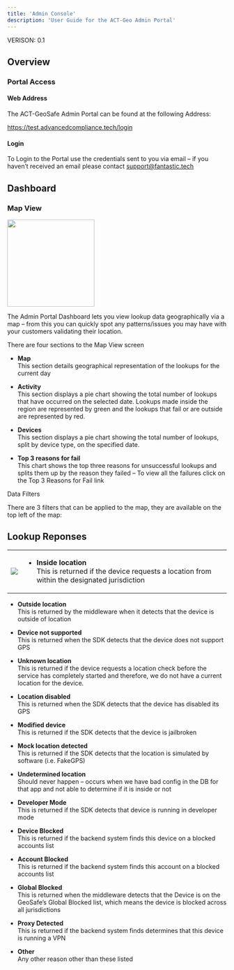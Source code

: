 ```yaml
---
title: 'Admin Console'
description: 'User Guide for the ACT-Geo Admin Portal'
---
```

 
VERISON: 0.1 

## Overview 

### Portal Access 

#### Web Address 

The ACT-GeoSafe Admin Portal can be found at the following Address: 

https://test.advancedcompliance.tech/login 

#### Login 

To Login to the Portal use the credentials sent to you via email – if you haven’t received an email please contact support@fantastic.tech 

## Dashboard 

### Map View 

<img height="200" src="images/console-screen-shot.png" />

The Admin Portal Dashboard lets you view lookup data geographically via a map – from this you can quickly spot any patterns/issues you may have with your customers validating their location. 

There are four sections to the Map View screen 

- **Map**<br />
This section details geographical representation of the lookups for the current day 
 
- **Activity**<br />
This section displays a pie chart showing the total number of lookups that have occurred on the selected date.  Lookups made inside the region are represented by green and the lookups that fail or are outside are represented by red. 

- **Devices**<br />
This section displays a pie chart showing the total number of lookups, split by device type, on the specified date. 

- **Top 3 reasons for fail**<br />
This chart shows the top three reasons for unsuccessful lookups and splits them up by the reason they failed – To view all the failures click on the Top 3 Reasons for Fail link 

Data Filters  

There are 3 filters that can be applied to the map, they are available on the top left of the map: 

## Lookup Reponses 
<table>
  <tr><td><img src="images/success.png" /></td><td><ul><li><b>Inside location</b><br />This is returned if the device requests a location from within the designated jurisdiction</li></ul></td></tr></table>

- **Outside location**<br />
This is returned by the middleware when it detects that the device is outside of location 

- **Device not supported**<br />
This is returned when the SDK detects that the device does not support GPS 

- **Unknown location**<br />
This is returned if the device requests a location check before the service has completely started and therefore, we do not have a current location for the device. 

- **Location disabled**<br />
This is returned when the SDK detects that the device has disabled its GPS 

- **Modified device**<br />
This is returned if the SDK detects that the device is jailbroken 

- **Mock location detected**<br />
This is returned if the SDK detects that the location is simulated by software (i.e. FakeGPS) 

- **Undetermined location**<br />
Should never happen – occurs when we have bad config in the DB for that app and not able to determine if it is inside or not 

- **Developer Mode**<br />
This is returned if the SDK detects that device is running in developer mode 

- **Device Blocked**<br />
This is returned if the backend system finds this device on a blocked accounts list 

- **Account Blocked**<br />
This is returned if the backend system finds this account on a blocked accounts list 

- **Global Blocked**<br />
This is returned when the middleware detects that the Device is on the GeoSafe’s Global Blocked list, which means the device is blocked across all jurisdictions 

- **Proxy Detected**<br />
This is returned if the backend system finds determines that this device is running a VPN 

- **Other**<br />
Any other reason other than these listed 

 

 

 